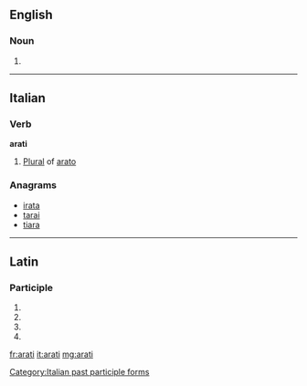 ==English==
===Noun===
{{en-noun|-}}

# {{alternative form of|aarti|lang=en}}

----

==Italian==

===Verb===
'''arati''' {{g|m}}

# [[plural|Plural]] of [[arato]]

===Anagrams===
* [[irata#Italian|irata]]
* [[tarai#Italian|tarai]]
* [[tiara#Italian|tiara]]

[[Category:Italian past participle forms]]

----

==Latin==

===Participle===
{{la-part-form|arātī}}

# {{inflection of|arātus||nom|m|p|lang=la}}
# {{inflection of|arātus||gen|m|s|lang=la}}
# {{inflection of|arātus||gen|n|s|lang=la}}
# {{inflection of|arātus||voc|m|p|lang=la}}

[[fr:arati]]
[[it:arati]]
[[mg:arati]]